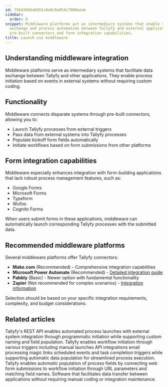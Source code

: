 ```yaml
---
id: f56d3036abb51c0a8c0a954c7980aeae
sidebar:
  order: 9
snippet: Middleware platforms act as intermediary systems that enable seamless data
  exchange and process automation between Tallyfy and external applications through
  pre-built connectors and form integration capabilities.
title: Launch via middleware
---
```


## Understanding middleware integration

Middleware platforms serve as intermediary systems that facilitate data exchange between Tallyfy and other applications. They enable process initiation based on events in external systems without requiring custom coding.

## Functionality

Middleware connects disparate systems through pre-built connectors, allowing you to:

* Launch Tallyfy processes from external triggers
* Pass data from external systems into Tallyfy processes
* Populate kickoff form fields automatically
* Initiate workflows based on form submissions from other platforms

## Form integration capabilities

Middleware especially enhances integration with form-building applications that lack robust process management features, such as:

* Google Forms
* Microsoft Forms
* Typeform
* Wufoo
* Cognito Forms

When users submit forms in these applications, middleware can automatically launch corresponding Tallyfy processes with the submitted data.

## Recommended middleware platforms

Several middleware platforms offer Tallyfy connectors:

* **Make.com** (Recommended) - Comprehensive integration capabilities
* **Microsoft Power Automate** (Recommended) - [Detailed integration guide](/products/pro/integrations/middleware/power-automate/)
* **Pabbly** (Basic) - Newer option with fundamental functionality
* **Zapier** (Not recommended for complex scenarios) - [Integration information](/products/pro/integrations/middleware/zapier/)

Selection should be based on your specific integration requirements, complexity, and budget considerations.


## Related articles
<CardGrid>
<LinkTitleCard header="<b>Triggers > Launch via API</b>" href="/products/pro/launching/triggers/via-api/" > Tallyfy's REST API enables automated process launches with external system integration through programmatic initiation while supporting custom naming and field population. </LinkTitleCard>
<LinkTitleCard header="<b>Launching > Triggers</b>" href="/products/pro/launching/triggers/" > Tallyfy enables workflow initiation through various triggers including manual launches API integrations email processing magic links scheduled events and task completion triggers while supporting automatic data population for streamlined process execution. </LinkTitleCard>
<LinkTitleCard header="<b>Launching > Launch a process from a web form</b>" href="/products/pro/launching/how-to-launch-a-tallyfy-process-from-a-webform/" > Tallyfy enables automatic population of process fields by connecting web form submissions to workflow initiation through URL parameters and matching field names. </LinkTitleCard>
<LinkTitleCard header="<b>Integrations > Middleware</b>" href="/products/pro/integrations/middleware/" > Software that facilitates data transfer between applications without requiring manual coding or integration maintenance. </LinkTitleCard>
</CardGrid>